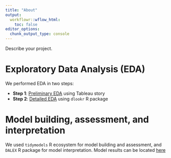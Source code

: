 ```yaml
---
title: "About"
output:
  workflowr::wflow_html:
    toc: false
editor_options:
  chunk_output_type: console
---
```


Describe your project.


# Exploratory Data Analysis (EDA)

We performed EDA in two steps:

- **Step 1**: [Preliminary EDA](https://public.tableau.com/app/profile/ashirwad.barnwal5453/viz/ist-corrected-eda/ISTEDA) using Tableau story
- **Step 2**: [Detailed EDA](https://ashirwad.github.io/stat599-creative-component/detailed-eda.html) using `dlookr` R package

# Model building, assessment, and interpretation

We used `tidymodels` R ecosystem for model building and assessment, and `DALEX` R package for model interpretation. Model results can be located [here](https://ashirwad.github.io/stat599-creative-component/modeling.html)
